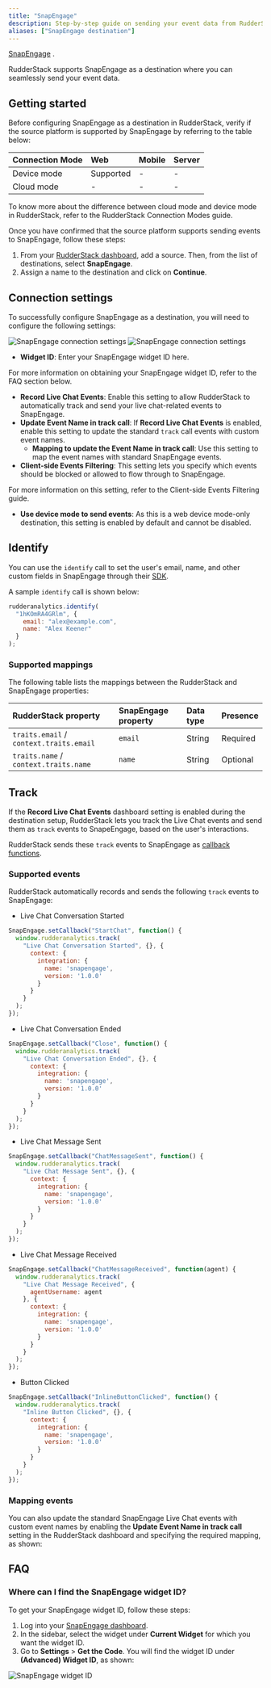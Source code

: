 ```yaml
---
title: "SnapEngage"
description: Step-by-step guide on sending your event data from RudderStack to SnapEngage.
aliases: ["SnapEngage destination"]
---
```


[SnapEngage](https://SnapEngage.io/) .

RudderStack supports SnapEngage as a destination where you can seamlessly send your event data.

## Getting started

Before configuring SnapEngage as a destination in RudderStack, verify if the source platform is supported by SnapEngage by referring to the table below:

| Connection Mode | Web | Mobile | Server |
| :--- | :--- | :--- | :--- |
| Device mode | Supported | - | - |
| Cloud mode | -  | - | - |

<div class="infoBlock">
To know more about the difference between cloud mode and device mode in RudderStack, refer to the <Link to="/destinations/rudderstack-connection-modes/">RudderStack Connection Modes</Link> guide.
</div>

Once you have confirmed that the source platform supports sending events to SnapEngage, follow these steps:

1. From your [RudderStack dashboard](https://app.rudderstack.com/), add a source. Then, from the list of destinations, select **SnapEngage**.
2. Assign a name to the destination and click on **Continue**.

## Connection settings

To successfully configure SnapEngage as a destination, you will need to configure the following settings:

<img src="../../assets/event-stream-destinations/snapengage-connection-settings-1.png" alt="SnapEngage connection settings"/>
<img src="../../assets/event-stream-destinations/snapengage-connection-settings-2.png" alt="SnapEngage connection settings"/>

- **Widget ID**: Enter your SnapEngage widget ID here.

<div class="infoBlock">
For more information on obtaining your SnapEngage widget ID, refer to the <Link to="#faq">FAQ</Link> section below.
</div>

- **Record Live Chat Events**: Enable this setting to allow RudderStack to automatically track and send your live chat-related events to SnapEngage.
- **Update Event Name in track call**: If **Record Live Chat Events** is enabled, enable this setting to update the standard `track` call events with custom event names.
    - **Mapping to update the Event Name in track call**: Use this setting to map the event names with standard SnapEngage events.
- **Client-side Events Filtering**: This setting lets you specify which events should be blocked or allowed to flow through to SnapEngage.

<div class="infoBlock">
For more information on this setting, refer to the <Link to="/sources/sdks/event-filtering/">Client-side Events Filtering</Link> guide.
</div>

- **Use device mode to send events**: As this is a <Link to="https://www.rudderstack.com/docs/destinations/rudderstack-connection-modes/#device-mode">web device mode</Link>-only destination, this setting is enabled by default and cannot be disabled.

## Identify

You can use the <Link to="/event-spec/standard-events/identify/">`identify`</Link> call to set the user's email, name, and other custom fields in SnapEngage through their <a href="https://developer.snapengage.com/javascript-api/#javascript-api">SDK</a>.

A sample `identify` call is shown below:

```javascript
rudderanalytics.identify(
  "1hKOmRA4GRlm", {
    email: "alex@example.com",
    name: "Alex Keener"
  }
);
```

### Supported mappings

The following table lists the mappings between the RudderStack and SnapEngage properties:

| RudderStack property | SnapEngage property | Data type | Presence
|:---------------------|:-------------|:--------------|:--------------|
| `traits.email` / `context.traits.email` | `email` | String | Required |
| `traits.name` / `context.traits.name` | `name` | String | Optional |

## Track

If the **Record Live Chat Events** dashboard setting is enabled during the destination setup, RudderStack lets you track the Live Chat events and send them as <Link to="/event-spec/standard-events/track/">`track`</Link> events to SnapeEngage, based on the user's interactions.

<div class="infoBlock">
RudderStack sends these <code class="inline-code">track</code> events to SnapEngage as <a href="https://developer.snapengage.com/javascript-api/javascript-events/">callback functions</a>.
</div>

### Supported events

RudderStack automatically records and sends the following `track` events to SnapEngage:

- Live Chat Conversation Started

```javascript
SnapEngage.setCallback("StartChat", function() {
  window.rudderanalytics.track(
    "Live Chat Conversation Started", {}, {
      context: {
        integration: {
          name: 'snapengage',
          version: '1.0.0'
        }
      }
    }
  );
});
```

- Live Chat Conversation Ended

```javascript
SnapEngage.setCallback("Close", function() {
  window.rudderanalytics.track(
    "Live Chat Conversation Ended", {}, {
      context: {
        integration: {
          name: 'snapengage',
          version: '1.0.0'
        }
      }
    }
  );
});
```

- Live Chat Message Sent 

```javascript
SnapEngage.setCallback("ChatMessageSent", function() {
  window.rudderanalytics.track(
    "Live Chat Message Sent", {}, {
      context: {
        integration: {
          name: 'snapengage',
          version: '1.0.0'
        }
      }
    }
  );
});
```

- Live Chat Message Received

```javascript
SnapEngage.setCallback("ChatMessageReceived", function(agent) {
  window.rudderanalytics.track(
    "Live Chat Message Received", {
      agentUsername: agent
    }, {
      context: {
        integration: {
          name: 'snapengage',
          version: '1.0.0'
        }
      }
    }
  );
});
```

- Button Clicked

```javascript
SnapEngage.setCallback("InlineButtonClicked", function() {
  window.rudderanalytics.track(
    "Inline Button Clicked", {}, {
      context: {
        integration: {
          name: 'snapengage',
          version: '1.0.0'
        }
      }
    }
  );
});
```

### Mapping events

You can also update the standard SnapEngage Live Chat events with custom event names by enabling the <strong>Update Event Name in track call</strong> setting in the RudderStack dashboard and specifying the required mapping, as shown:



## FAQ

### Where can I find the SnapEngage widget ID?

To get your SnapEngage widget ID, follow these steps:

1. Log into your <a href="https://www.snapengage.com/app/">SnapEngage dashboard</a>.
2. In the sidebar, select the widget under **Current Widget** for which you want the widget ID.
3. Go to **Settings** > **Get the Code**. You will find the widget ID under **(Advanced) Widget ID**, as shown:

<img src="../../assets/event-stream-destinations/snapengage-widget-id.png" alt="SnapEngage widget ID"/>